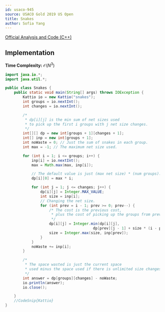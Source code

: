 ```yaml
---
id: usaco-945
source: USACO Gold 2019 US Open
title: Snakes
author: Sofia Yang
---
```


[Official Analysis and Code (C++)](http://www.usaco.org/current/data/sol_snakes_gold_open19.html)

## Implementation

**Time Complexity:** $\mathcal{O}(N^3)$

<LanguageSection>
<JavaSection>

```java
import java.io.*;
import java.util.*;

public class Snakes {
	public static void main(String[] args) throws IOException {
		Kattio io = new Kattio("snakes");
		int groups = io.nextInt();
		int changes = io.nextInt();

		/*
		 * dp[i][j] is the min sum of net sizes used
		 * to pick up the first i groups with j net size changes.
		 */
		int[][] dp = new int[groups + 1][changes + 1];
		int[] inp = new int[groups + 1];
		int noWaste = 0; // Just the sum of snakes in each group.
		int max = -1; // The maximum net size used.

		for (int i = 1; i <= groups; i++) {
			inp[i] = io.nextInt();
			max = Math.max(max, inp[i]);

			// The default value is just (max net size) * (num groups).
			dp[i][0] = max * i;

			for (int j = 1; j <= changes; j++) {
				dp[i][j] = Integer.MAX_VALUE;
				int size = inp[i];
				// Changing the net size.
				for (int prev = i - 1; prev >= 0; prev--) {
					/* The cost is the previous cost,
					 * plus the cost of picking up the groups from prev to i.
					 */
					dp[i][j] = Integer.min(dp[i][j],
										dp[prev][j - 1] + size * (i - prev));
					size = Integer.max(size, inp[prev]);
				}
			}
			noWaste += inp[i];
		}

		/*
		 * The space wasted is just the current space
		 * used minus the space used if there is unlimited size changes.
		 */
		int answer = dp[groups][changes] - noWaste;
		io.println(answer);
		io.close();

	}
	//CodeSnip{Kattio}
}
```
</JavaSection>
</LanguageSection>
